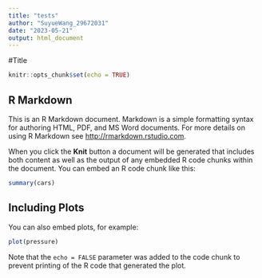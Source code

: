 ```yaml
---
title: "tests"
author: "SuyueWang_29672031"
date: "2023-05-21"
output: html_document
---
```


#Title 

```r
knitr::opts_chunk$set(echo = TRUE)
```

## R Markdown

This is an R Markdown document. Markdown is a simple formatting syntax for authoring HTML, PDF, and MS Word documents. For more details on using R Markdown see <http://rmarkdown.rstudio.com>.

When you click the **Knit** button a document will be generated that includes both content as well as the output of any embedded R code chunks within the document. You can embed an R code chunk like this:

```r
summary(cars)
```

## Including Plots

You can also embed plots, for example:

```r
plot(pressure)
```

Note that the `echo = FALSE` parameter was added to the code chunk to prevent printing of the R code that generated the plot.



